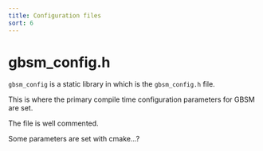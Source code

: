 ```yaml
---
title: Configuration files
sort: 6
---
```


# gbsm_config.h


`gbsm_config` is a static library in which is the `gbsm_config.h` file.

This is where the primary compile time configuration parameters for GBSM are set.

The file is well commented.

Some parameters are set with cmake...?

